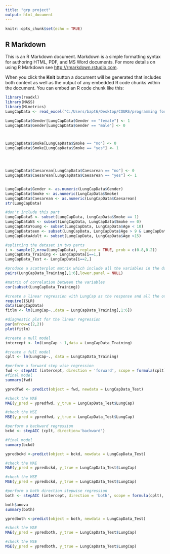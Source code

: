 ---
title: "grp project"
output: html_document
---

```{r setup, include=FALSE}
knitr::opts_chunk$set(echo = TRUE)
```

## R Markdown

This is an R Markdown document. Markdown is a simple formatting syntax for authoring HTML, PDF, and MS Word documents. For more details on using R Markdown see <http://rmarkdown.rstudio.com>.

When you click the **Knit** button a document will be generated that includes both content as well as the output of any embedded R code chunks within the document. You can embed an R code chunk like this:

```{r cars}
library(readxl)
library(MASS)
library(MLmetrics)
LungCapData <- read_excel("C:/Users/bapt6/Desktop/COURS/programming for data analytics/LungCapData.xls")

```
```{r}
LungCapData$Gender[LungCapData$Gender == "female"] <- 1 
LungCapData$Gender[LungCapData$Gender == "male"] <- 0 



LungCapData$Smoke[LungCapData$Smoke == "no"] <- 0 
LungCapData$Smoke[LungCapData$Smoke == "yes"] <- 1




LungCapData$Caesarean[LungCapData$Caesarean == "no"] <- 0 
LungCapData$Caesarean[LungCapData$Caesarean == "yes"] <- 1


LungCapData$Gender <- as.numeric(LungCapData$Gender)
LungCapData$Smoke <- as.numeric(LungCapData$Smoke)
LungCapData$Caesarean <- as.numeric(LungCapData$Caesarean)
str(LungCapData)
```


```{r}
#don't include this part
LungCapDataS <- subset(LungCapData, LungCapData$Smoke == 1)
LungCapDataNS <- subset(LungCapData, LungCapData$Smoke == 0)
LungCapDataYoung <- subset(LungCapData, LungCapData$Age < 10)
LungCapDatateen <- subset(LungCapData, LungCapData$Age > 9 & LungCapData$Age < 16)
LungCapDataAdult <- subset(LungCapData, LungCapData$Age >15)
```

```{r}
#splitting the dataset in two parts
i <- sample(2,nrow(LungCapData), replace = TRUE, prob = c(0.8,0.2))
LungCapData_Training <- LungCapData[i==1,]
LungCapData_Test <- LungCapData[i==2,]

#produce a scatterplot matrix which include all the variables in the dataset
pairs(LungCapData_Training[,1:6],lower.panel = NULL)

#matrix of correlation between the variables
cor(subset(LungCapData_Training))
```


```{r}
#create a linear regression with LungCap as the response and all the other variables as the predictors
require(ISLR)
data(LungCapData)
fitlm <- lm(LungCap~.,data = LungCapData_Training[,1:6])

#diagnostic plot for the linear regression
par(mfrow=c(2,2))
plot(fitlm)
```

```{r}

#create a null model
intercept <- lm(LungCap ~ 1,data = LungCapData_Training)

#create a full model
cplt <- lm(LungCap~., data = LungCapData_Training)


```

```{r}
#perform a forward step wise regression
fwd <- stepAIC (intercept, direction = 'forward', scope = formula(cplt))
#final model
summary(fwd)

ypredfwd <- predict(object = fwd, newdata = LungCapData_Test)

#check the MAE
MAE(y_pred = ypredfwd, y_true = LungCapData_Test$LungCap)

#check the MSE
MSE(y_pred = ypredfwd, y_true = LungCapData_Test$LungCap)
```


```{r}
#perform a backward regression
bckd <- stepAIC (cplt, direction='backward')

#final model
summary(bckd)

ypredbckd <-predict(object = bckd, newdata = LungCapData_Test)

#check the MAE
MAE(y_pred = ypredbckd, y_true = LungCapData_Test$LungCap)

#check the MSE
MSE(y_pred = ypredbckd, y_true = LungCapData_Test$LungCap)
```

```{r}
#perform a both direction stepwise regression
both <- stepAIC (intercept, direction = 'both', scope = formula(cplt), trace = 0)

both$anova
summary(both)

ypredboth <-predict(object = both, newdata = LungCapData_Test)

#check the MAE
MAE(y_pred = ypredboth, y_true = LungCapData_Test$LungCap)

#check the MSE
MSE(y_pred = ypredboth, y_true = LungCapData_Test$LungCap)
```

